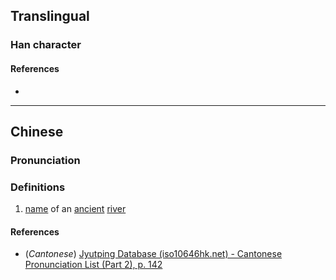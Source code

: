{{character info/new}}
==Translingual==

===Han character===
{{Han char|rn=85|rad=水|as=10|sn=13|four=|canj=EFBC|ids=⿰氵𧴪}}

====References====
* {{Han ref|kx=0639.170|dkj=17927|hdz=31698.030|uh=6E91|ud=28305}}

----

==Chinese==
{{zh-forms}}

===Pronunciation===
{{zh-pron
|m=suǒ
|c=so2
|mc=y
|oc=y
|ma=
|cat=pn
}}

===Definitions===
{{zh-hanzi}}

# [[name]] of an [[ancient]] [[river]]

====References====
* (''Cantonese'') [http://www.iso10646hk.net/jp/document/download.jsp Jyutping Database (iso10646hk.net) - Cantonese Pronunciation List (Part 2), p. 142]